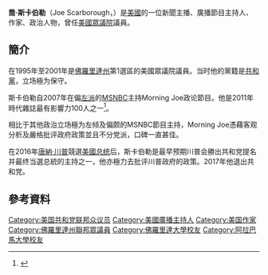 {{expand|time=2016-01-05T08:51:52+00:00}}
'''喬·斯卡伯勒'''（Joe Scarborough，{{bd|1963年|4月9日}}）是[[美國|美國]]的一位新聞主播、廣播節目主持人、作家、政治人物，曾任[[美國眾議院|美國眾議院]]議員。

==簡介==
在1995年至2001年是[[佛羅里達州|佛羅里達州]]第1選區的美國眾議院議員。当时他的黨籍是[[共和黨_(美國)|共和黨]]，立场極为保守。

斯卡伯勒自2007年在偏[[左派|左派]]的[[MSNBC|MSNBC]]主持Morning Joe政论節目。他是2011年時代雜誌最有影響力100人之一<ref>{{cite news |url=http://www.time.com/time/specials/packages/article/0,28804,2066367_2066369_2066406,00.html |title=The 2011 TIME 100 |publisher=TIME |date=April 21, 2011 |accessdate=August 28, 2012 |archive-date=2013-08-24 |archive-url=https://web.archive.org/web/20130824003146/http://www.time.com/time/specials/packages/article/0,28804,2066367_2066369_2066406,00.html |dead-url=yes }}</ref>。

相比于其他政治立场極为左倾及偏颇的MSNBC節目主持，Morning Joe憑藉客观分析及嚴格批评政府政策並且不分党派，口碑一直甚佳。

在2016年[[唐納·川普|唐納·川普]]競選[[美國总统|美國总统]]后，斯卡伯勒是最早预期川普会勝出共和党提名并最终当選总統的主持之一，他亦極力去批评川普政府的政策。2017年他退出共和党。

== 參考資料 ==
{{reflist}}
{{DEFAULTSORT:Scarborough, Joe}}
[[Category:美国共和党联邦众议员|Category:美国共和党联邦众议员]]
[[Category:美國廣播主持人|Category:美國廣播主持人]]
[[Category:美国作家|Category:美国作家]]
[[Category:佛羅里達州聯邦眾議員|Category:佛羅里達州聯邦眾議員]]
[[Category:佛羅里達大學校友|Category:佛羅里達大學校友]]
[[Category:阿拉巴馬大學校友|Category:阿拉巴馬大學校友]]